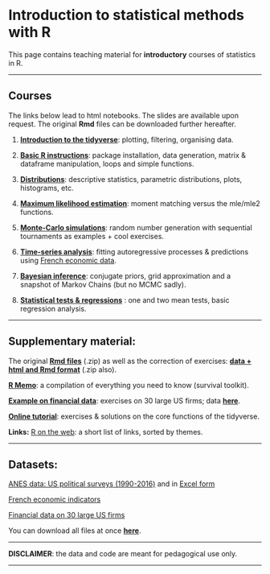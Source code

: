 <br/>  


Introduction to statistical methods with R
================
This page contains teaching material for **introductory** courses of statistics in R.

------------------------------------------------------------------------


Courses
----

The links below lead to html notebooks. The slides are available upon request. The original **Rmd** files can be downloaded further hereafter.

1.  <a href="files/S1_tidyverse.nb.html" target="_blank">**Introduction to the tidyverse**</a>: plotting, filtering, organising data.

2.  <a href="files/S2_Basics.nb.html" target="_blank">**Basic R instructions**</a>: package installation, data generation, matrix & dataframe manipulation, loops and simple functions.

3.  <a href="files/S3_Distributions.nb.html" target="_blank">**Distributions**</a>: descriptive statistics, parametric distributions, plots, histograms, etc.

4.  <a href="files/S4_MLE.nb.html" target="_blank">**Maximum likelihood estimation**</a>: moment matching versus the mle/mle2 functions.

5.  <a href="files/S5_MC.nb.html" target="_blank">**Monte-Carlo simulations**</a>: random number generation with sequential tournaments as examples + cool exercises.

6.  <a href="files/S6_TS.nb.html" target="_blank">**Time-series analysis**</a>: fitting autoregressive processes & predictions using [French economic data](https://github.com/shokru/rstats/blob/master/data/economics.RData).

7.  <a href="files/S7_Bayes.nb.html" target="_blank">**Bayesian inference**</a>: conjugate priors, grid approximation and a snapshot of Markov Chains (but no MCMC sadly).

8.  <a href="files/S8_Test.nb.html" target="_blank">**Statistical tests & regressions**</a> : one and two mean tests, basic regression analysis.

----


Supplementary material:
----------

The original **[Rmd files](https://github.com/shokru/rstats/blob/master/material/all_Rmd.zip)** (.zip) as well as the correction of exercises: **[data + html and Rmd format](https://github.com/shokru/rstats/blob/master/material/Solution_files.zip)** (.zip also).

<a href="files/R_Memo.nb.html" target="_blank">**R Memo**</a>: a compilation of everything you need to know (survival toolkit).

<a href="files/Fin_solutions.nb.html" target="_blank">**Example on financial data**</a>: exercises on 30 large US firms; data **[here](https://github.com/shokru/rstats/blob/master/data/data.RData)**.

<a href="https://gcoqueret.shinyapps.io/Tidyverse-exercises/" target="_blank">**Online tutorial**</a>: exercises & solutions on the core functions of the tidyverse.

**Links:** [R on the web](https://github.com/shokru/rstats/blob/master/material/R_links.md): a short list of links, sorted by themes.  

------------------------------------------------------------------------


Datasets:
----------

[ANES data: US political surveys (1990-2016)](https://github.com/shokru/rstats/blob/master/data/anes.RData) and in [Excel form](https://github.com/shokru/rstats/blob/master/data/anes.xlsx)  

[French economic indicators](https://github.com/shokru/rstats/blob/master/data/economics.RData)  

[Financial data on 30 large US firms](https://github.com/shokru/rstats/blob/master/data/data.RData)  

You can download all files at once **[here](https://github.com/shokru/rstats/blob/master/data/all_files.zip)**.

------------------------------------------------------------------------

**DISCLAIMER**: the data and code are meant for pedagogical use only. 

------------------------------------------------------------------------

